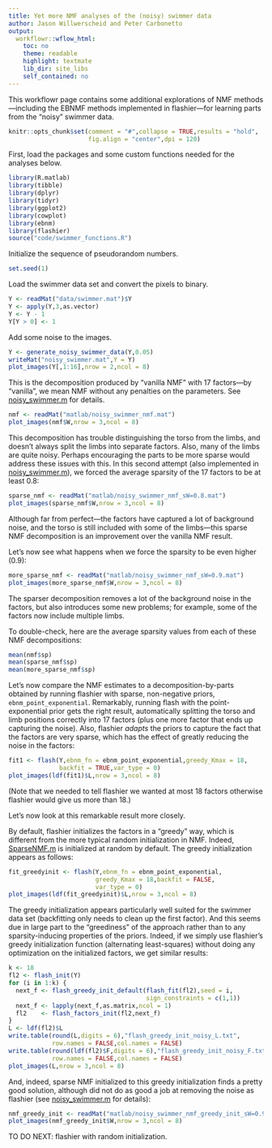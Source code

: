 ```yaml
---
title: Yet more NMF analyses of the (noisy) swimmer data
author: Jason Willwerscheid and Peter Carbonetto
output:
  workflowr::wflow_html:
    toc: no
    theme: readable
    highlight: textmate
    lib_dir: site_libs
    self_contained: no
---
```


This workflowr page contains some additional explorations of NMF
methods—including the EBNMF methods implemented in flashier---for
learning parts from the "noisy" swimmer data.

```r
knitr::opts_chunk$set(comment = "#",collapse = TRUE,results = "hold",
                      fig.align = "center",dpi = 120)
```

First, load the packages and some custom functions needed for the
analyses below.

```r
library(R.matlab)
library(tibble)
library(dplyr)
library(tidyr)
library(ggplot2)
library(cowplot)
library(ebnm)
library(flashier)
source("code/swimmer_functions.R")
```

Initialize the sequence of pseudorandom numbers.

```r
set.seed(1)
```

Load the swimmer data set and convert the pixels to binary.

```r
Y <- readMat("data/swimmer.mat")$Y
Y <- apply(Y,3,as.vector)
Y <- Y - 1
Y[Y > 0] <- 1
```

Add some noise to the images.

```r
Y <- generate_noisy_swimmer_data(Y,0.05)
writeMat("noisy_swimmer.mat",Y = Y)
plot_images(Y[,1:16],nrow = 2,ncol = 8)
```

This is the decomposition produced by "vanilla NMF" with 17 factors—by
"vanilla", we mean NMF without any penalties on the parameters. See
[noisy_swimmer.m][noisy_swimmer_matlab] for details.

```r
nmf <- readMat("matlab/noisy_swimmer_nmf.mat")
plot_images(nmf$W,nrow = 3,ncol = 8)
```

This decomposition has trouble distinguishing the torso from the
limbs, and doesn't always split the limbs into separate factors. Also,
many of the limbs are quite noisy. Perhaps encouraging the parts to be
more sparse would address these issues with this. In this second
attempt (also implemented in [noisy_swimmer.m][noisy_swimmer_matlab]),
we forced the average sparsity of the 17 factors to be at least 0.8:

```r
sparse_nmf <- readMat("matlab/noisy_swimmer_nmf_sW=0.8.mat")
plot_images(sparse_nmf$W,nrow = 3,ncol = 8)
```

Although far from perfect—the factors have captured a lot of
background noise, and the torso is still included with some of the
limbs—this sparse NMF decomposition is an improvement over the vanilla
NMF result.

Let's now see what happens when we force the sparsity to be even
higher (0.9):

```r
more_sparse_nmf <- readMat("matlab/noisy_swimmer_nmf_sW=0.9.mat")
plot_images(more_sparse_nmf$W,nrow = 3,ncol = 8)
```

The sparser decomposition removes a lot of the background noise in the
factors, but also introduces some new problems; for example, some of
the factors now include multiple limbs.

To double-check, here are the average sparsity values from each of
these NMF decompositions:

```r
mean(nmf$sp)
mean(sparse_nmf$sp)
mean(more_sparse_nmf$sp)
```

Let's now compare the NMF estimates to a decomposition-by-parts
obtained by running flashier with sparse, non-negative priors,
`ebnm_point_exponential`. Remarkably, running flash with the
point-exponential prior gets the right result, automatically splitting
the torso and limb positions correctly into 17 factors (plus one more
factor that ends up capturing the noise). Also, flashier *adapts* the
priors to capture the fact that the factors are very sparse, which has
the effect of greatly reducing the noise in the factors:

```r
fit1 <- flash(Y,ebnm_fn = ebnm_point_exponential,greedy_Kmax = 18,
              backfit = TRUE,var_type = 0)
plot_images(ldf(fit1)$L,nrow = 3,ncol = 8)
```

(Note that we needed to tell flashier we wanted at most 18 factors
otherwise flashier would give us more than 18.)

Let's now look at this remarkable result more closely.

By default, flashier initializes the factors in a "greedy" way, which
is different from the more typical random initialization in NMF.
Indeed, [SparseNMF.m][sparsenmf] is initialized at random by
default. The greedy initialization appears as follows:

```r
fit_greedyinit <- flash(Y,ebnm_fn = ebnm_point_exponential,
                        greedy_Kmax = 18,backfit = FALSE,
						var_type = 0)
plot_images(ldf(fit_greedyinit)$L,nrow = 3,ncol = 8)
```

The greedy initialization appears particularly well suited for the
swimmer data set (backfitting only needs to clean up the first
factor). And this seems due in large part to the "greediness" of the
approach rather than to any sparsity-inducing properties of the
priors. Indeed, if we simply use flashier's greedy initialization
function (alternating least-squares) without doing any optimization on
the initialized factors, we get similar results:

```r
k <- 18
fl2 <- flash_init(Y)
for (i in 1:k) {
  next_f <- flash_greedy_init_default(flash_fit(fl2),seed = i,
                                      sign_constraints = c(1,1))
  next_f <- lapply(next_f,as.matrix,ncol = 1)
  fl2    <- flash_factors_init(fl2,next_f)
}
L <- ldf(fl2)$L
write.table(round(L,digits = 6),"flash_greedy_init_noisy_L.txt",
            row.names = FALSE,col.names = FALSE)
write.table(round(ldf(fl2)$F,digits = 6),"flash_greedy_init_noisy_F.txt",
            row.names = FALSE,col.names = FALSE)
plot_images(L,nrow = 3,ncol = 8)
```

And, indeed, sparse NMF initialized to this greedy initialization
finds a pretty good solution, although did not do as good a job at
removing the noise as flashier (see
[noisy_swimmer.m][noisy_swimmer_matlab] for details):

```r
nmf_greedy_init <- readMat("matlab/noisy_swimmer_nmf_greedy_init_sW=0.9.mat")
plot_images(nmf_greedy_init$W,nrow = 3,ncol = 8)
```

TO DO NEXT: flashier with random initialization.

[noisy_swimmer_matlab]: https://github.com/willwerscheid/ebnmf-paper/blob/master/matlab/noisy_swimmer.m
[sparsenmf]: https://github.com/willwerscheid/ebnmf-paper/blob/master/matlab/sparseNMF.m
